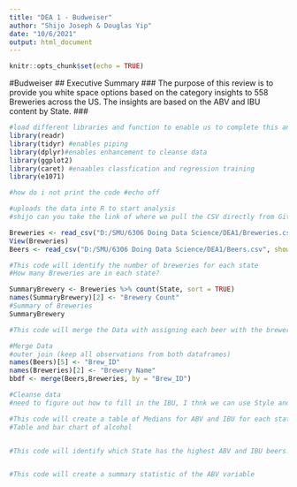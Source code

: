 ---
title: "DEA 1 - Budweiser"
author: "Shijo Joseph & Douglas Yip"
date: "10/6/2021"
output: html_document
---

```{r setup, include=FALSE}
knitr::opts_chunk$set(echo = TRUE)
```

#Budweiser
## Executive Summary
### The purpose of this review is to provide you white space options based on the category insights to 558 Breweries across the US.  The insights are based on the ABV and IBU content by State.
### 


```{r load packages}
#load different libraries and function to enable us to complete this analysis
library(readr)
library(tidyr) #enables piping
library(dplyr)#enables enhancement to cleanse data
library(ggplot2)
library(caret) #enaables classfication and regression training
library(e1071)

#how do i not print the code #echo off

```

```{r load data sets}
#uploads the data into R to start analysis
#shijo can you take the link of where we pull the CSV directly from Github?

Breweries <- read_csv("D:/SMU/6306 Doing Data Science/DEA1/Breweries.csv", show_col_types = FALSE) 
View(Breweries)
Beers <- read_csv("D:/SMU/6306 Doing Data Science/DEA1/Beers.csv", show_col_types = FALSE)

```




```{r 1. How many breweries are present in each state}
#This code will identify the number of breweries for each state
#How many Breweries are in each state?

SummaryBrewery <- Breweries %>% count(State, sort = TRUE)
names(SummaryBrewery)[2] <- "Brewery Count"
#Summary of Breweries 
SummaryBrewery

```


```{r 2&3. Data Merge and clean}
#This code will merge the Data with assigning each beer with the brewery and location

#Merge Data
#outer join (keep all observations from both dataframes)
names(Beers)[5] <- "Brew_ID"
names(Breweries)[2] <- "Brewery Name"
bbdf <- merge(Beers,Breweries, by = "Brew_ID")

#Cleanse data
#need to figure out how to fill in the IBU, I thnk we can use Style and ABV to formulate the IBU for those empty spots


```

```{r 4. Median of alcohol content and bitterness by each state.}
#This code will create a table of Medians for ABV and IBU for each state and graphically display a bar chart (how would a bar chart do that? wouldn't a box plot be better? Question to ask)
#Table and bar chart of alcohol



```

```{r 5. Which state has the maximum alcoholic (ABV) beer? Which state has the most bitter (IBU) beer?}
#This code will identify which State has the highest ABV and IBU beers.



```

```{r 6.Comment on the summary statistics and distribution of the ABV variable.}
#This code will create a summary statistic of the ABV variable


```


```{r 7. Shijo magic}


```
